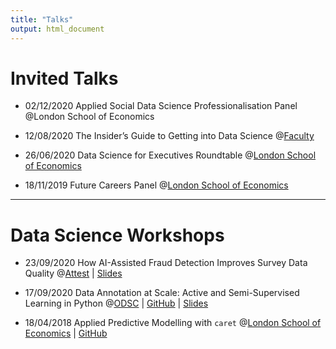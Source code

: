 ```yaml
---
title: "Talks"
output: html_document
---
```


# Invited Talks

- 02/12/2020 Applied Social Data Science Professionalisation Panel @London School of Economics

- 12/08/2020 The Insider’s Guide to Getting into Data Science @[Faculty](https://faculty.ai/events/the-insiders-guide-to-getting-into-data-science/)

- 26/06/2020 Data Science for Executives Roundtable @[London School of Economics](https://www.lse.ac.uk/study-at-lse/executive-education/short-courses/courses/secure/business-and-management/data-science-for-executives)

- 18/11/2019 Future Careers Panel @[London School of Economics](https://faculty.ai/events/london-school-of-economics-future-careers-panel/)

---

# Data Science Workshops

- 23/09/2020 How AI-Assisted Fraud Detection Improves Survey Data Quality @[Attest](https://www.askattest.com/webinars/how-ai-assisted-fraud-detection-improves-survey-data-quality) | [Slides](/img/attest_fd_webinar.pdf)

- 17/09/2020 Data Annotation at Scale: Active and Semi-Supervised Learning in Python @[ODSC](https://odsc.com/speakers/data-annotation-at-scale-active-and-semi-supervised-learning-in-python/) | [GitHub](https://github.com/ciflikli/odsc-active-learning) | [Slides](/img/odsc-al-2020.html)

- 18/04/2018 Applied Predictive Modelling with `caret` @[London School of Economics](https://www.cssatlse.com/#workshops) | [GitHub](https://github.com/ciflikli/caret-workshop)
